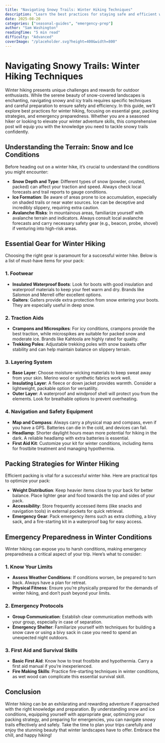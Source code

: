 ```yaml
---
title: "Navigating Snowy Trails: Winter Hiking Techniques"
description: "Learn the best practices for staying safe and efficient while hiking in snowy and icy conditions."
date: 2025-08-20
categories: ["seasonal-guides", "emergency-prep"]
author: "Sam Washington"
readingTime: "5 min read"
difficulty: "Advanced"
coverImage: "/placeholder.svg?height=400&width=800"
---
```


# Navigating Snowy Trails: Winter Hiking Techniques

Winter hiking presents unique challenges and rewards for outdoor enthusiasts. While the serene beauty of snow-covered landscapes is enchanting, navigating snowy and icy trails requires specific techniques and careful preparation to ensure safety and efficiency. In this guide, we’ll explore best practices for winter hiking, focusing on essential gear, packing strategies, and emergency preparedness. Whether you are a seasoned hiker or looking to elevate your winter adventure skills, this comprehensive post will equip you with the knowledge you need to tackle snowy trails confidently.

## Understanding the Terrain: Snow and Ice Conditions

Before heading out on a winter hike, it’s crucial to understand the conditions you might encounter:

- **Snow Depth and Type**: Different types of snow (powder, crusted, packed) can affect your traction and speed. Always check local forecasts and trail reports to gauge conditions.
- **Ice Formation**: Be aware of areas prone to ice accumulation, especially on shaded trails or near water sources. Ice can be deceptive and incredibly slippery, requiring extra caution.
- **Avalanche Risks**: In mountainous areas, familiarize yourself with avalanche terrain and indicators. Always consult local avalanche forecasts and carry necessary safety gear (e.g., beacon, probe, shovel) if venturing into high-risk areas.

## Essential Gear for Winter Hiking

Choosing the right gear is paramount for a successful winter hike. Below is a list of must-have items for your pack:

### 1. **Footwear**

- **Insulated Waterproof Boots**: Look for boots with good insulation and waterproof materials to keep your feet warm and dry. Brands like Salomon and Merrell offer excellent options.
- **Gaiters**: Gaiters provide extra protection from snow entering your boots. They are especially useful in deep snow.

### 2. **Traction Aids**

- **Crampons and Microspikes**: For icy conditions, crampons provide the best traction, while microspikes are suitable for packed snow and moderate ice. Brands like Kahtoola are highly rated for quality.
- **Trekking Poles**: Adjustable trekking poles with snow baskets offer stability and can help maintain balance on slippery terrain.

### 3. **Layering System**

- **Base Layer**: Choose moisture-wicking materials to keep sweat away from your skin. Merino wool or synthetic fabrics work well.
- **Insulating Layer**: A fleece or down jacket provides warmth. Consider a lightweight, packable option for versatility.
- **Outer Layer**: A waterproof and windproof shell will protect you from the elements. Look for breathable options to prevent overheating.

### 4. **Navigation and Safety Equipment**

- **Map and Compass**: Always carry a physical map and compass, even if you have a GPS. Batteries can die in the cold, and devices can fail.
- **Headlamp**: Shorter daylight hours mean more potential for hiking in the dark. A reliable headlamp with extra batteries is essential.
- **First Aid Kit**: Customize your kit for winter conditions, including items for frostbite treatment and managing hypothermia.

## Packing Strategies for Winter Hiking

Efficient packing is vital for a successful winter hike. Here are practical tips to optimize your pack:

- **Weight Distribution**: Keep heavier items close to your back for better balance. Place lighter gear and food towards the top and sides of your pack.
- **Accessibility**: Store frequently accessed items (like snacks and navigation tools) in external pockets for quick retrieval.
- **Emergency Gear**: Pack emergency items such as extra clothing, a bivy sack, and a fire-starting kit in a waterproof bag for easy access.

## Emergency Preparedness in Winter Conditions

Winter hiking can expose you to harsh conditions, making emergency preparedness a critical aspect of your trip. Here’s what to consider:

### 1. **Know Your Limits**

- **Assess Weather Conditions**: If conditions worsen, be prepared to turn back. Always have a plan for retreat.
- **Physical Fitness**: Ensure you’re physically prepared for the demands of winter hiking, and don’t push beyond your limits.

### 2. **Emergency Protocols**

- **Group Communication**: Establish clear communication methods with your group, especially in case of separation.
- **Emergency Shelter**: Familiarize yourself with techniques for building a snow cave or using a bivy sack in case you need to spend an unexpected night outdoors.

### 3. **First Aid and Survival Skills**

- **Basic First Aid**: Know how to treat frostbite and hypothermia. Carry a first aid manual if you’re inexperienced.
- **Fire Making Skills**: Practice fire-starting techniques in winter conditions, as wet wood can complicate this essential survival skill.

## Conclusion

Winter hiking can be an exhilarating and rewarding adventure if approached with the right knowledge and preparation. By understanding snow and ice conditions, equipping yourself with appropriate gear, optimizing your packing strategy, and preparing for emergencies, you can navigate snowy trails effectively and safely. Take the time to plan your trips carefully and enjoy the stunning beauty that winter landscapes have to offer. Embrace the chill, and happy hiking!